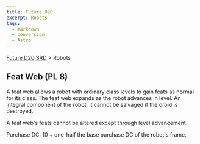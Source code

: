 ```yaml
---
title: Future D20
excerpt: Robots
tags:
  - markdown
  - conversion
  - Astro
---
```






[Future D20 SRD]( / ) > Robots




## Feat Web (PL 8)


A feat web allows a robot with ordinary class levels to gain feats as normal for its class. The feat web expands as the robot advances in level. An integral component of the robot, it cannot be salvaged if the droid is destroyed.


A feat web's feats cannot be altered except through level advancement.


Purchase DC: 10 + one-half the base purchase DC of the robot's frame.



